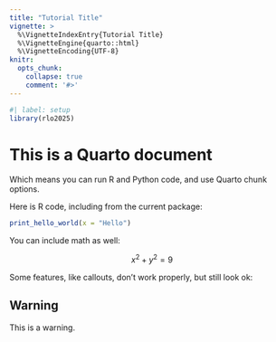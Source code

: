 ```yaml
---
title: "Tutorial Title"
vignette: >
  %\VignetteIndexEntry{Tutorial Title}
  %\VignetteEngine{quarto::html}
  %\VignetteEncoding{UTF-8}
knitr:
  opts_chunk:
    collapse: true
    comment: '#>'
---
```


```r
#| label: setup
library(rlo2025)
```

# This is a Quarto document

Which means you can run R and Python code, and use Quarto chunk options.

Here is R code, including from the current package: 

```r
print_hello_world(x = "Hello")
```

You can include math as well: 

$$
x^2 + y^2 = 9
$$

Some features, like callouts, don't work properly, but still look ok: 

::: {.callout-warning}

## Warning

This is a warning.

:::
